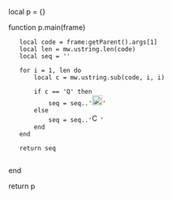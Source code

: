 local p = {}

function p.main(frame)
	
	local code = frame:getParent().args[1]
	local len = mw.ustring.len(code)
	local seq = ''
	
	for i = 1, len do
		local c = mw.ustring.sub(code, i, i)
		
		if c == 'Q' then
			seq = seq..'[[File:CRT_R_B_'..c..'.svg|x20px]]'
		else
			seq = seq..'[[File:CRT_R_B_'..c..'.svg|x16px]]'
		end
	end
	
	return seq
	
end

return p